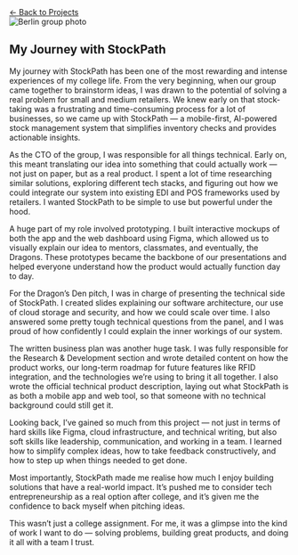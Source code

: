```{=html}
<a href="../index.html#projects" class="back-button back-top-left">
  ← Back to Projects
</a>
<div class="project-page">

  <!-- Top Banner Image -->
  <div class="project-header-image">
    <img src="/images/stockpath-team.jpg" alt="Berlin group photo" />
  </div>

  <!-- Content Area -->
  <div class="project-content">
    <div class="project-text">

<h2>
My Journey with StockPath
</h2>
<p>
My journey with StockPath has been one of the most rewarding and intense experiences of my college life. From the very beginning, when our group came together to brainstorm ideas, I was drawn to the potential of solving a real problem for small and medium retailers. We knew early on that stock-taking was a frustrating and time-consuming process for a lot of businesses, so we came up with StockPath — a mobile-first, AI-powered stock management system that simplifies inventory checks and provides actionable insights.
</p>
<p>
As the CTO of the group, I was responsible for all things technical. Early on, this meant translating our idea into something that could actually work — not just on paper, but as a real product. I spent a lot of time researching similar solutions, exploring different tech stacks, and figuring out how we could integrate our system into existing EDI and POS frameworks used by retailers. I wanted StockPath to be simple to use but powerful under the hood.
</p>
<p>
A huge part of my role involved prototyping. I built interactive mockups of both the app and the web dashboard using Figma, which allowed us to visually explain our idea to mentors, classmates, and eventually, the Dragons. These prototypes became the backbone of our presentations and helped everyone understand how the product would actually function day to day.
</p>
<p>
For the Dragon’s Den pitch, I was in charge of presenting the technical side of StockPath. I created slides explaining our software architecture, our use of cloud storage and security, and how we could scale over time. I also answered some pretty tough technical questions from the panel, and I was proud of how confidently I could explain the inner workings of our system.
</p>
<p>
The written business plan was another huge task. I was fully responsible for the Research & Development section and wrote detailed content on how the product works, our long-term roadmap for future features like RFID integration, and the technologies we’re using to bring it all together. I also wrote the official technical product description, laying out what StockPath is as both a mobile app and web tool, so that someone with no technical background could still get it.
</p>
<p>
Looking back, I’ve gained so much from this project — not just in terms of hard skills like Figma, cloud infrastructure, and technical writing, but also soft skills like leadership, communication, and working in a team. I learned how to simplify complex ideas, how to take feedback constructively, and how to step up when things needed to get done.
</p>
<p>
Most importantly, StockPath made me realise how much I enjoy building solutions that have a real-world impact. It’s pushed me to consider tech entrepreneurship as a real option after college, and it’s given me the confidence to back myself when pitching ideas.
</p>
<p>
This wasn’t just a college assignment. For me, it was a glimpse into the kind of work I want to do — solving problems, building great products, and doing it all with a team I trust.
</p>
</div>
```